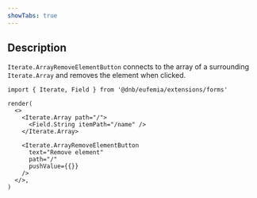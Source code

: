 ```yaml
---
showTabs: true
---
```


## Description

`Iterate.ArrayRemoveElementButton` connects to the array of a surrounding `Iterate.Array` and removes the element when clicked.

```tsx
import { Iterate, Field } from '@dnb/eufemia/extensions/forms'

render(
  <>
    <Iterate.Array path="/">
      <Field.String itemPath="/name" />
    </Iterate.Array>

    <Iterate.ArrayRemoveElementButton
      text="Remove element"
      path="/"
      pushValue={{}}
    />
  </>,
)
```

